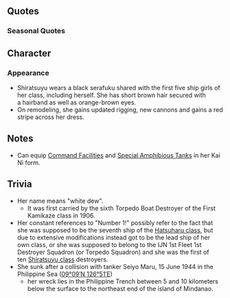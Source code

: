 {{ShipPageHeader}}
==Quotes==
{{ShipQuotes
|Introduction = 白露型駆逐艦 1番艦 、「白露」です！はい、 1番 艦ですっ！
|Introduction/En = First ship of the Shiratsuyu-class destroyers, 'Shiratsuyu'!. Yes, the first ship!

|Introduction/Kai Ni = 提督、一番大きく改装した、白露だよ。やっぱ一番館だし。さあ、一緒に行こう！
|Introduction/Kai Ni/En = I'm Shiratsuyu that just received the greatest remodel, Admiral. I'm definitely the first ship. Now, let's go!

|Library = 初春型駆逐艦の次に開発された白露型の1番艦、白露だよ！　そう、1番艦だよ、1番艦。<br>色々と改良された艦隊型駆逐艦なんだから！<br>え？慌ててタンカーと衝突しないようにって？大丈夫！
|Library/En = Developed after the Hatsuharu-class destroyer, Shiratsuyu-class, number one, I'm Shiratsuyu!  Yeah, number one, the first ship!<br>With lots of upgrades, I'm a true fleet destroyer, you know!<br>Eh? 'Don't be in such a rush that you'll hit a tanker'? Don't worry about it!
|Library/Note = (Shiratsuyu was in a rush, hit a tanker.) (Likes to be number one. A lot.)

|Secretary 1 = なになに？あたしの出番？
|Secretary 1/En = Whatwhat? My turn?

|Secretary 1/Kai Ni = 何々？やっぱあたしの出番？だよね！
|Secretary 1/Kai Ni/En = What is it? Is it my turn? Of course!

|Secretary 2 = はーい、呼びましたか？
|Secretary 2/En = Ye~s, did you call?

|Secretary 2/Kai Ni = 一番なあたし、読んだ？えへへへぇ、任せてくれちゃって。
|Secretary 2/Kai Ni/En = Did you call for the number one? Ehehehe, leave it all to me.

|Secretary 3 = 提督ー白露とそんなにお話したいの？よーしとことん付き合っちゃうよ
|Secretary 3/En = A~dmiral, do you want to talk to me that much?  Alri~ght, I'll stay with you 'till the end!

|Idle/Kai = 提督 , うん、もうちょっと頑張ろうよう 、一番目指すよ!
|Idle/Kai/En = Admiral, work a little harder! Aim to be number one !

|Secretary Married = 提督もみんなの一番になって欲しいなぁ～。 うん！今日一番のいい笑顔！
|Secretary Married/En = I want the Admiral to become everybody's number one~  Yeah! Today's a number one smile!

|Wedding = えへ…提督、いい風ね…。あたしが一番好きな物って？ナ～イショッ♪
|Wedding/En = *laugh* Admiral, what a nice feeling. My number one favourite thing?  It's a se~cret!

|Looking At Scores = 提督、お手紙だよ
|Looking At Scores/En = Admiral, a letter.

|Looking At Scores/Kai Ni = 提督、情報見るな？いいよ。ほい！なぁ、どれどれ。
|Looking At Scores/Kai Ni/En = You want to see the intelligence, Admiral? Alright. Here! Hey, lemme see.

|Joining A Fleet = さーあ、張り切って行きましょー
|Joining A Fleet/En = Ok~ay, let's go all out!

|Joining A Fleet/Kai Ni = さあて、張り切っていちゃいますか！
|Joining A Fleet/Kai Ni/En = Now, let's get to work!

|Equipment 1 = かっこ良くなった、やったね
|Equipment 1/En = I'm getting cooler, so awesome!

|Equipment 1/Kai Ni = えへへへぇ、これこれ、これよ！明石さんに、感謝。
|Equipment 1/Kai Ni/En = Ehehehe, this is definitely it! Thanks, Akashi.

|Equipment 2 = いっちばーん
|Equipment 2/En = Number o~ne!

|Equipment 2/Kai Ni = 提督、一番いい装備積んでよね？そう？よーし！
|Equipment 2/Kai Ni/En = You'll set me up with the best equipment right, Admiral? Really? Hooray!

|Equipment 3 = ふっふー、強くなっちゃったー
|Equipment 3/En = Fufu~ I got stronger.

|Equipment 3/Kai Ni = いーちーばーん！
|Equipment 3/Kai Ni/En = I'm number one!

|Supply = ふっふー、強くなっちゃったー。
|Supply/En = Fufu~ I got stronger.

|Supply/Kai = うん、いっぱいにね。
|Supply/Kai/En = Mmm~ I'm stuffed!

|Supply/Kai Ni = ご飯は大好き！いっぱい食べるよ！いただきます！
|Supply/Kai Ni/En = I really love rice! I'm going to eat lots! Thanks for the food!

|Docking Minor = 準備万端！
|Docking Minor/En = Prep complete!

|Docking Minor/Kai Ni = んはぁ、ちょっとお風呂。一緒に入る？…う、嘘だよ。
|Docking Minor/Kai Ni/En = Aaah, I'm going for a short bath. Want to join me? ...I-I'm just kidding.

|Docking Major = しっかり治してね…。
|Docking Major/En = Fix me well, okay?

|Docking Major/Kai Ni = だあぁー！一番のいっちょらを…許すまじぃ。クソ、お風呂にちょっこうだ！
|Docking Major/Kai Ni/En = Guaaaah! My best clothes are... You'll pay for this. Damnit, I'm going to take a bath!

|Docking Complete = 修理が終わった艦がいるみたい。
|Docking Complete/En = A ship has done repairing it seems.

|Construction = 新メンバーが到着したよ
|Construction/En = A new member has arrived.

|Construction/Kai Ni = 新しい子か？一番に挨拶しなくちゃ！
|Construction/Kai Ni/En = It's a new girl? I'll have to give her the best welcome!

|Returning From Sortie = 作戦が終わった艦隊が戻って来たね
|Returning From Sortie/En = The operation's over, the fleet's come back, yeah?

|Starting A Sortie = 白露型駆逐艦1番艦、白露、出ます
|Starting A Sortie/En = First ship of the Shiratsuyu class destroyers, Shiratsuyu, going out!

|Starting A Sortie/Kai Ni = いい時雨、お姉ちゃんの活躍、見てなさい。
|Starting A Sortie/Kai Ni/En = Alright, Shigure; just watch what your older sister can do.

|Battle Start = 1番先に敵艦発見！
|Battle Start/En = First to discover the enemy!

|Attack = いっけー
|Attack/En = Go~!

|Night Battle = 1番に突っ込むよ、ついて来て！
|Night Battle/En = I'll be the first to continue the attack, bring it on!

|Night Attack = まいどありー
|Night Attack/En = Thank you for your patronage~!

|MVP = もっちろんあたしが1番に決まっているじゃない。ねぇ？
|MVP/En = Of course I'm gonna be picked as number one! You know?

|MVP/Kai Ni = もちろん！このあたしが一番に決まってるじゃ。ねぇ？
|MVP/Kai Ni/En = Of course! It's expected that I'm number one. Right?

|Minor Damage 1 = うわーっ、しまった！
|Minor Damage 1/En = Uwa!? Shoot...

|Minor Damage 2 = きゃあっ！痛いって！
|Minor Damage 2/En = Ah! Its hurts you know!

|Minor Damage 2/Kai Ni = うわぁ！回避運動は気をつけるよ！
|Minor Damage 2/Kai Ni/En = Whoa! Pay attention to evasive maneouvers!

|Major Damage = 寒いし、痛いし、恥ずかしいし…んもぉー、今に見てなさいよぉーっ！
|Major Damage/En = ...It hurts, it's cold, it's embarrassing... Just you wait and see!

|Major Damage/Kai Ni = ん、なら…にまに見てなさいよ！もう一回来て、ギッタギタしてやるから！
|Major Damage/Kai Ni/En = J-just... you wait and see! I'll come back again and crush you!

|Sunk = うそ…私…沈むの～…
|Sunk/En = What... I'm... sinking?...
}}

===Seasonal Quotes===
{{Shipquoteseasonal
|NewYear2015 = あけましておめでとう！いっちばーん沢山入ったお年玉をちょうだい！提督！
|NewYear2015_EN = Happy New Year! Give me the most New Year's money! Admiral!
|NewYear2015_Clip = {{Audio|file=Shiratsuyu_2015newyear.ogg}}
|NewYear2015_Note = Same as [[Seasonal/New_Year_2016|New Year 2016]]

|Setsubun2015 = 福はー内、鬼はー外！ふふ♪楽しいかもー節分。村雨的にはどうなの？
|Setsubun2015_EN = Luck in, demons out! Heh heh, Setsubun might be fun! How do you feel about it, Murasame?
|Setsubun2015_Clip = {{Audio|file=Shiratsuyu_Setsubun.ogg}}
|Setsubun2015_Note = Same as [[Seasonal/Setsubun_2016|Setsubun 2016]]

|Valentine2015 = 提督、はい。いっちばん美味しいチョコ、あげるね♪　絶対食べるんだよ？
|Valentine2015_EN = Admiral, here. I'll give you the tastiest one. Make sure you eat it, 'kay?
|Valentine2015_Clip = {{Audio|file=Shiratsuyu Valentine 2015.ogg}}
|Valentine2015_Note = 

|WhiteDay2015 = 提督！はい！一番いいバレンタインのお返し頂戴！えっ！？ないのぉ～！？
|WhiteDay2015_EN = Admiral! Here! Give me the best return gift for Valentine's! Eh!? There isn't any~!? 
|WhiteDay2015_Clip = {{Audio|file=Shiratsuyu_WhiteDay.ogg}}
|WhiteDay2015_Note = Same as [[Seasonal/White Day 2016|White Day 2016]]<br/><br/>Because Admiral had broke his wallet for her New Year's money...

|SecondAnniversary2015 = 提督、今日はいっちばん特別な日だよ。やったね！あたしもうれしい！　うん！ 
|SecondAnniversary2015_EN = Admiral, it's the most important day today. We did it! I'm happy too! Yup!
|SecondAnniversary2015_Clip = {{Audio|file=Shiratsuyu_Second_Anniversary.ogg}}
|SecondAnniversary2015_Note =

|EarlySummer2015 = 梅雨が明ければ夏だよね。海開きではいっちばんに泳ぎたいな。ね！
|EarlySummer2015_EN = When the rainy season's done, it's summer. I want to be the first one to swim when the beach opens. Yeah!
|EarlySummer2015_Clip = {{Audio|file=Shiratsuyu_Early_Summer_2015.ogg}}
|EarlySummer2015_Note = 

|EarlySummer2015_2 = ええ？！　肌、焼けてる？　まじ？　しまった、オイル塗るの忘れてた...　やばい！
|EarlySummer2015_2_EN = Eh?! I got sunburnt? Seriously? Oh no, I forgot to apply the cream... Crap!
|EarlySummer2015_2_Clip = {{Audio|file=Shiratsuyu_Early_Summer_2015_Joining_A_Fleet.ogg}}
|EarlySummer2015_2_Note = ''As Secretary (2)''

|EarlySummer2015_3 = うん！夏は夏で盛り上がらないと！提督も一緒に浜辺に行こうよ！にしししし。
|EarlySummer2015_3_EN = Right! Summer has its own excitements! Let's go to the beach together, Admiral! Ehehehehe.
|EarlySummer2015_3_Clip = {{Audio|file=Shiratsuyu_Early_Summer_2015_Secretary_2.ogg}}
|EarlySummer2015_3_Note = ''As Secretary (3)''

|EarlySummer2015_4 = あ、これ？　いやぁ、浜辺での夏季特別演習に必要って……長門さんが。ちょっと早いけど……
|EarlySummer2015_4_EN = Ah, this? Nah, it's needed for some special summer training on the beach... Nagato-san said. It's a little early for this though...
|EarlySummer2015_4_Clip = {{Audio|file=Shiratsuyu_Early_Summer_2015_Secretary_3.ogg}}
|EarlySummer2015_4_Note = ''Joining a fleet''

|EarlySummer2015_5 = だぁ～……いっちばんお気に入りの水着なのに……許すまじ……お風呂に直行だぁーっ!
|EarlySummer2015_5_EN = Dah~ And that was my favourite swimsuit... Unforgivable... Straight to the baths I go!
|EarlySummer2015_5_Clip = {{Audio|file=Shiratsuyu_Early_Summer_2015_Docking_Major.ogg}}
|EarlySummer2015_5_Note = ''Docking Major''

|MidSummer2015 = やった、夏だ！水着に着替えて海に行こう、海に！あたし、一番乗り！
|MidSummer2015_EN = Yeah, it's summer! Let's change our clothes and go to the beach! I'm going to be first one in!
|MidSummer2015_Clip = {{Audio|file=Shiratsuyu_Mid-Summer_2015_Secretary_1.ogg}}
|MidSummer2015_Note =

|Fall2015 = うーん、季節は秋だね。少し寒くなってきたかな？でもまだ半袖でいけるよね。
|Fall2015_EN = Hmm, so it's autumn. It's gotten a bit chilly, hasn't it? But it's still warm enough for short sleeves!
|Fall2015_Clip = {{Audio|file=Shiratsuyu_Autumn_2015.ogg}}
|Fall2015_Note = 

|FallEvent2015 = 提督、船団護衛なら任せておいてよ。えっ、何その目？本当なんだから！いや、潜水艦とかは一番に…ちょっと苦手だけどさ…。
|FallEvent2015_EN = Admiral, you can leave the fleet's escort to me! Eh, what's with that look? I'm serious! No, with submarines I'm number one... just a little weak.
|FallEvent2015_Clip = {{Audio|file=Shiratsuyu Fall Event 2015.ogg}}
|FallEvent2015_Note = 

|FallEvent2015_2 = 敵の潜水艦な～。いや、今ならやっつけられるよ！演習もたくさんやったし、経験もいっぱい積んだし、装備も練度も一番だし！多分…。やれるよ！
|FallEvent2015_2_EN = The enemies are submarines, huh. No, if it is now I can also attack them! I practiced a lot, gained a lot of experience, equipment and skill are also the best! Probably... I can do it!
|FallEvent2015_2_Clip = {{Audio|file=Shiratsuyu Fall Event 2015 Secretary 2.ogg}}
|FallEvent2015_2_Note = ''As Secretary (2)''

|Christmas2015 = メリークリスマス！何だか楽しいよね！クリスマス、一年で一番好き！
|Christmas2015_EN =  Merry Christmas! It's somehow fun! Christmas, its the best of the year!
|Christmas2015_Clip = {{Audio|file=Shiratsuyu Christmas 2015.ogg}}
|Christmas2015_Note =

|EndofYear2015 = きゃー！もう今年もこんな押し迫って、色々やること溜まって、どうしよう～！
|EndofYear2015_EN =  Kyaa! This year also is going to end, all kinds of stuff to do, what to do first~!
|EndofYear2015_Clip = {{Audio|file=Shiratsuyu End of Year 2015.ogg}}
|EndofYear2015_Note =

|ThirdAnniversary2016 = じゃーじゃん！やった！三周年だよ、さん…しゅう…ねん！提督、提督やったね！
|ThirdAnniversary2016_EN = Cha-CHA~! Yay! It's the third anniversary, The.Third.Anniversary! Admiral, Admiral~ we did it!
|ThirdAnniversary2016_Clip = {{Audio|file=Shiratsuyu Third Anniversary.ogg}}
|ThirdAnniversary2016_Note = ''As Secretary (1)''

|RainySeason2016 = いっちばん効き目のあるてるてる坊主作ろうっと！う…うう…うーーあれ、あれれ……難しい。
|RainySeason2016_EN = Time to make the most effective teru-teru bouzu! Hm... Hmm? Hnnggh... it's quite hard.
|RainySeason2016_Clip = {{Audio|file=Shiratsuyu Rainy Season 2016.ogg}}
|RainySeason2016_Note = ''As Secretary (1)''
}}

==Character==
===Appearance===
*Shiratsuyu wears a black serafuku shared with the first five ship girls of her class, including herself. She has short brown hair secured with a hairband as well as orange-brown eyes.
*On remodeling, she gains updated rigging, new cannons and gains a red stripe across her dress.

==Notes==
*Can equip [[:Category:Command Facilities|Command Facilities]] and [[:Category:Special_Amphibious_Tanks|Special Amphibious Tanks]] in her Kai Ni form.

==Trivia==
*Her name means "white dew".
**It was first carried by the sixth Torpedo Boat Destroyer of the First Kamikaze class in 1906.
*Her constant references to "Number 1!" possibly refer to the fact that she was supposed to be the seventh ship of the [[:Category:Hatsuharu Class|Hatsuharu class]], but due to extensive modifications instead got to be the lead ship of her own class, or she was supposed to belong to the IJN 1st Fleet 1st Destroyer Squadron (or Torpedo Squadron) and she was the first of ten [[:Category:Shiratsuyu Class|Shiratsuyu class]] destroyers.
*She sunk after a collision with tanker Seiyo Maru, 15 June 1944 in the Philippine Sea ([http://tools.wmflabs.org/geohack/geohack.php?pagename=Japanese_destroyer_Shiratsuyu&params=09_09_N_126_51_E_ 09°09′N 126°51′E])
**her wreck lies in the Philippine Trench between 5 and 10 kilometers below the surface to the northeast end of the island of Mindanao.

{{ShipPageFooter}}